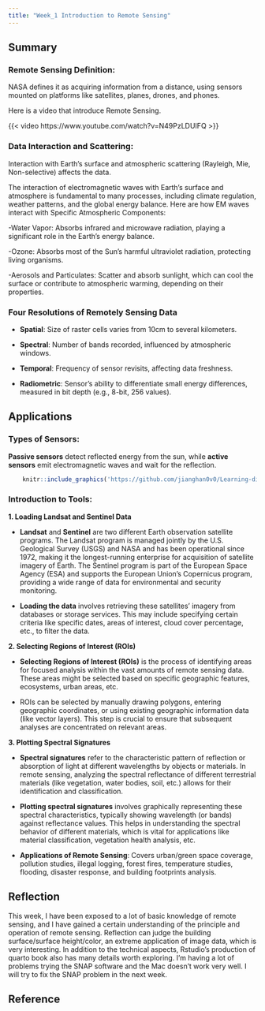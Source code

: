 ```yaml
---
title: "Week_1 Introduction to Remote Sensing"
---
```


## Summary

### **Remote Sensing Definition**:

NASA defines it as acquiring information from a distance, using sensors mounted on platforms like satellites, planes, drones, and phones.

Here is a video that introduce Remote Sensing.

{{< video https://www.youtube.com/watch?v=N49PzLDUIFQ >}}

### **Data Interaction and Scattering**:

Interaction with Earth's surface and atmospheric scattering (Rayleigh, Mie, Non-selective) affects the data.

The interaction of electromagnetic waves with Earth's surface and atmosphere is fundamental to many processes, including climate regulation, weather patterns, and the global energy balance. Here are how EM waves interact with Specific Atmospheric Components:

-Water Vapor: Absorbs infrared and microwave radiation, playing a significant role in the Earth's energy balance.

-Ozone: Absorbs most of the Sun's harmful ultraviolet radiation, protecting living organisms.

-Aerosols and Particulates: Scatter and absorb sunlight, which can cool the surface or contribute to atmospheric warming, depending on their properties.

### Four Resolutions of Remotely Sensing Data

-   **Spatial**: Size of raster cells varies from 10cm to several kilometers.

-   **Spectral**: Number of bands recorded, influenced by atmospheric windows.

-   **Temporal**: Frequency of sensor revisits, affecting data freshness.

-   **Radiometric**: Sensor's ability to differentiate small energy differences, measured in bit depth (e.g., 8-bit, 256 values).

## Applications

### **Types of Sensors**:

**Passive sensors** detect reflected energy from the sun, while **active sensors** emit electromagnetic waves and wait for the reflection.

```r
    knitr::include_graphics('https://github.com/jianghan0v0/Learning-diary-han-jiang/raw/main/images/week1-scan.jpg')
```

### **Introduction to Tools**:

**1. Loading Landsat and Sentinel Data**

-   **Landsat** and **Sentinel** are two different Earth observation satellite programs. The Landsat program is managed jointly by the U.S. Geological Survey (USGS) and NASA and has been operational since 1972, making it the longest-running enterprise for acquisition of satellite imagery of Earth. The Sentinel program is part of the European Space Agency (ESA) and supports the European Union's Copernicus program, providing a wide range of data for environmental and security monitoring.

-   **Loading the data** involves retrieving these satellites' imagery from databases or storage services. This may include specifying certain criteria like specific dates, areas of interest, cloud cover percentage, etc., to filter the data.

**2. Selecting Regions of Interest (ROIs)**

-   **Selecting Regions of Interest (ROIs)** is the process of identifying areas for focused analysis within the vast amounts of remote sensing data. These areas might be selected based on specific geographic features, ecosystems, urban areas, etc.

-   ROIs can be selected by manually drawing polygons, entering geographic coordinates, or using existing geographic information data (like vector layers). This step is crucial to ensure that subsequent analyses are concentrated on relevant areas.

**3. Plotting Spectral Signatures**

-   **Spectral signatures** refer to the characteristic pattern of reflection or absorption of light at different wavelengths by objects or materials. In remote sensing, analyzing the spectral reflectance of different terrestrial materials (like vegetation, water bodies, soil, etc.) allows for their identification and classification.

-   **Plotting spectral signatures** involves graphically representing these spectral characteristics, typically showing wavelength (or bands) against reflectance values. This helps in understanding the spectral behavior of different materials, which is vital for applications like material classification, vegetation health analysis, etc.

-   **Applications of Remote Sensing**: Covers urban/green space coverage, pollution studies, illegal logging, forest fires, temperature studies, flooding, disaster response, and building footprints analysis.

## Reflection

This week, I have been exposed to a lot of basic knowledge of remote sensing, and I have gained a certain understanding of the principle and operation of remote sensing. Reflection can judge the building surface/surface height/color, an extreme application of image data, which is very interesting. In addition to the technical aspects, Rstudio's production of quarto book also has many details worth exploring. I'm having a lot of problems trying the SNAP software and the Mac doesn't work very well. I will try to fix the SNAP problem in the next week.

## Reference
